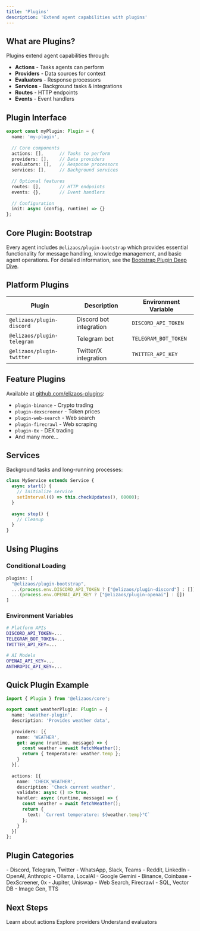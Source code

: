 ```yaml
---
title: 'Plugins'
description: 'Extend agent capabilities with plugins'
---
```


## What are Plugins?

Plugins extend agent capabilities through:
- **Actions** - Tasks agents can perform
- **Providers** - Data sources for context
- **Evaluators** - Response processors
- **Services** - Background tasks & integrations
- **Routes** - HTTP endpoints
- **Events** - Event handlers

## Plugin Interface

```typescript
export const myPlugin: Plugin = {
  name: 'my-plugin',
  
  // Core components
  actions: [],      // Tasks to perform
  providers: [],    // Data providers
  evaluators: [],   // Response processors
  services: [],     // Background services
  
  // Optional features
  routes: [],       // HTTP endpoints
  events: {},       // Event handlers
  
  // Configuration
  init: async (config, runtime) => {}
};
```

## Core Plugin: Bootstrap

Every agent includes `@elizaos/plugin-bootstrap` which provides essential functionality for message handling, knowledge management, and basic agent operations. For detailed information, see the [Bootstrap Plugin Deep Dive](/deep-dive/bootstrap-plugin).

## Platform Plugins

| Plugin | Description | Environment Variable |
|--------|-------------|---------------------|
| `@elizaos/plugin-discord` | Discord bot integration | `DISCORD_API_TOKEN` |
| `@elizaos/plugin-telegram` | Telegram bot | `TELEGRAM_BOT_TOKEN` |
| `@elizaos/plugin-twitter` | Twitter/X integration | `TWITTER_API_KEY` |

## Feature Plugins

Available at [github.com/elizaos-plugins](https://github.com/elizaos-plugins):
- `plugin-binance` - Crypto trading
- `plugin-dexscreener` - Token prices
- `plugin-web-search` - Web search
- `plugin-firecrawl` - Web scraping
- `plugin-0x` - DEX trading
- And many more...

## Services

Background tasks and long-running processes:

```typescript
class MyService extends Service {
  async start() {
    // Initialize service
    setInterval(() => this.checkUpdates(), 60000);
  }
  
  async stop() {
    // Cleanup
  }
}
```

## Using Plugins

### Conditional Loading

```typescript
plugins: [
  "@elizaos/plugin-bootstrap",
  ...(process.env.DISCORD_API_TOKEN ? ["@elizaos/plugin-discord"] : []),
  ...(process.env.OPENAI_API_KEY ? ["@elizaos/plugin-openai"] : [])
]
```

### Environment Variables

```bash
# Platform APIs
DISCORD_API_TOKEN=...
TELEGRAM_BOT_TOKEN=...
TWITTER_API_KEY=...

# AI Models
OPENAI_API_KEY=...
ANTHROPIC_API_KEY=...
```

## Quick Plugin Example

```typescript
import { Plugin } from '@elizaos/core';

export const weatherPlugin: Plugin = {
  name: 'weather-plugin',
  description: 'Provides weather data',
  
  providers: [{
    name: 'WEATHER',
    get: async (runtime, message) => {
      const weather = await fetchWeather();
      return { temperature: weather.temp };
    }
  }],
  
  actions: [{
    name: 'CHECK_WEATHER',
    description: 'Check current weather',
    validate: async () => true,
    handler: async (runtime, message) => {
      const weather = await fetchWeather();
      return {
        text: `Current temperature: ${weather.temp}°C`
      };
    }
  }]
};
```

## Plugin Categories

<CardGroup cols={2}>
  <Card title="Platform Integrations">
    - Discord, Telegram, Twitter
    - WhatsApp, Slack, Teams
    - Reddit, LinkedIn
  </Card>
  
  <Card title="AI & Models">
    - OpenAI, Anthropic
    - Ollama, LocalAI
    - Google Gemini
  </Card>
  
  <Card title="Trading & Finance">
    - Binance, Coinbase
    - DexScreener, 0x
    - Jupiter, Uniswap
  </Card>
  
  <Card title="Data & Tools">
    - Web Search, Firecrawl
    - SQL, Vector DB
    - Image Gen, TTS
  </Card>
</CardGroup>

## Next Steps

<CardGroup cols={3}>
  <Card title="Actions" icon="play" href="/core-concepts/plugins/actions">
    Learn about actions
  </Card>
  
  <Card title="Providers" icon="database" href="/core-concepts/plugins/providers">
    Explore providers
  </Card>
  
  <Card title="Evaluators" icon="scale-balanced" href="/core-concepts/plugins/evaluators">
    Understand evaluators
  </Card>
</CardGroup>